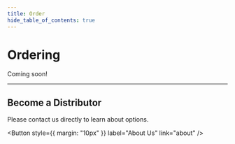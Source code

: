```yaml
---
title: Order
hide_table_of_contents: true
---
```


<div style={{display: 'block',  justifyContent: 'center', alignItems: 'center', textAlign: 'center'}}>

# Ordering

Coming soon!

---

## Become a Distributor

Please contact us directly to learn about options.

<Button
  style={{ margin: "10px" }}
  label="About Us"
  link="about"
/>

</div>
